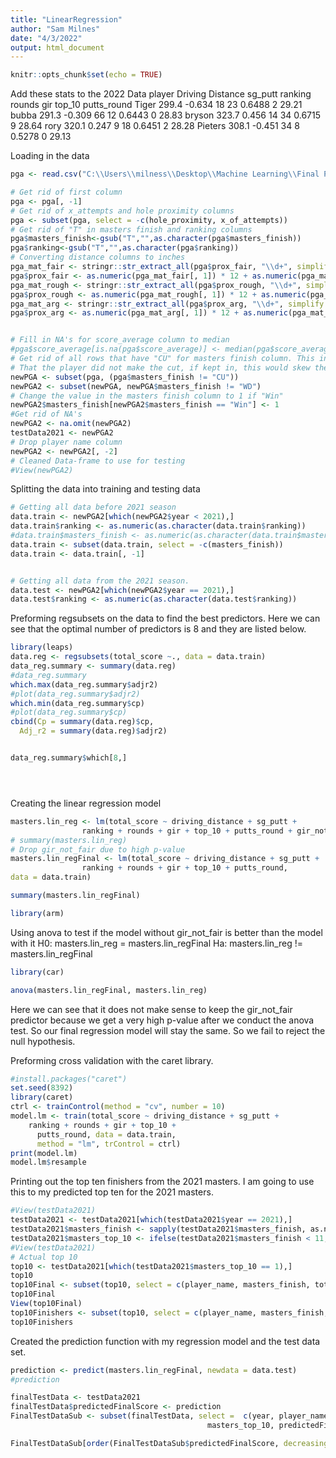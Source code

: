 ```yaml
---
title: "LinearRegression"
author: "Sam Milnes"
date: "4/3/2022"
output: html_document
---
```


```r
knitr::opts_chunk$set(echo = TRUE)
```

Add these stats to the 2022 Data
player	Driving Distance	sg_putt	ranking	rounds	gir	top_10	putts_round
Tiger	299.4	-0.634	18	23	0.6488	2	29.21
bubba	291.3	-0.309	66	12	0.6443	0	28.83
bryson	323.7	0.456	14	34	0.6715	9	28.64
rory	320.1	0.247	9	18	0.6451	2	28.28
Pieters	308.1	-0.451	34	8	0.5278	0	29.13




Loading in the data
```r

pga <- read.csv("C:\\Users\\milness\\Desktop\\Machine Learning\\Final Project\\2022Masters_pred_data.csv")

# Get rid of first column
pga <- pga[, -1]
# Get rid of x_attempts and hole proximity columns
pga <- subset(pga, select = -c(hole_proximity, x_of_attempts))
# Get rid of "T" in masters finish and ranking columns
pga$masters_finish<-gsub("T","",as.character(pga$masters_finish))
pga$ranking<-gsub("T","",as.character(pga$ranking))
# Converting distance columns to inches
pga_mat_fair <- stringr::str_extract_all(pga$prox_fair, "\\d+", simplify = TRUE)
pga$prox_fair <- as.numeric(pga_mat_fair[, 1]) * 12 + as.numeric(pga_mat_fair[, 2])
pga_mat_rough <- stringr::str_extract_all(pga$prox_rough, "\\d+", simplify = TRUE)
pga$prox_rough <- as.numeric(pga_mat_rough[, 1]) * 12 + as.numeric(pga_mat_rough[, 2])
pga_mat_arg <- stringr::str_extract_all(pga$prox_arg, "\\d+", simplify = TRUE)
pga$prox_arg <- as.numeric(pga_mat_arg[, 1]) * 12 + as.numeric(pga_mat_arg[, 2])


# Fill in NA's for score_average column to median
#pga$score_average[is.na(pga$score_average)] <- median(pga$score_average, na.rm = T)
# Get rid of all rows that have "CU" for masters finish column. This indicates
# That the player did not make the cut, if kept in, this would skew the total score column
newPGA <- subset(pga, (pga$masters_finish != "CU"))
newPGA2 <- subset(newPGA, newPGA$masters_finish != "WD")
# Change the value in the masters finish column to 1 if "Win"
newPGA2$masters_finish[newPGA2$masters_finish == "Win"] <- 1
#Get rid of NA's
newPGA2 <- na.omit(newPGA2)
testData2021 <- newPGA2
# Drop player name column
newPGA2 <- newPGA2[, -2]
# Cleaned Data-frame to use for testing
#View(newPGA2)

```



Splitting the data into training and testing data
```r
# Getting all data before 2021 season
data.train <- newPGA2[which(newPGA2$year < 2021),]
data.train$ranking <- as.numeric(as.character(data.train$ranking))
#data.train$masters_finish <- as.numeric(as.character(data.train$masters_finish))
data.train <- subset(data.train, select = -c(masters_finish))
data.train <- data.train[, -1]


# Getting all data from the 2021 season.
data.test <- newPGA2[which(newPGA2$year == 2021),]
data.test$ranking <- as.numeric(as.character(data.test$ranking))


```



Preforming regsubsets on the data to find the best predictors. Here we can see
that the optimal number of predictors is 8 and they are listed below.

```r
library(leaps)
data.reg <- regsubsets(total_score ~., data = data.train)
data_reg.summary <- summary(data.reg)
#data_reg.summary
which.max(data_reg.summary$adjr2)
#plot(data_reg.summary$adjr2)
which.min(data_reg.summary$cp)
#plot(data_reg.summary$cp)
cbind(Cp = summary(data.reg)$cp,
  Adj_r2 = summary(data.reg)$adjr2)


data_reg.summary$which[8,]





```


Creating the linear regression model
```r
masters.lin_reg <- lm(total_score ~ driving_distance + sg_putt +
                ranking + rounds + gir + top_10 + putts_round + gir_not_fair, data = data.train)
# summary(masters.lin_reg)
# Drop gir_not_fair due to high p-value
masters.lin_regFinal <- lm(total_score ~ driving_distance + sg_putt +
                ranking + rounds + gir + top_10 + putts_round,
data = data.train)

summary(masters.lin_regFinal)

library(arm)

```
Using anova to test if the model without gir_not_fair is better than the model
with it
H0: masters.lin_reg = masters.lin_regFinal
Ha: masters.lin_reg != masters.lin_regFinal
```r
library(car)

anova(masters.lin_regFinal, masters.lin_reg)

```
Here we can see that it does not make sense to keep the gir_not_fair predictor
because we get a very high p-value after we conduct the anova test. So our
final regression model will stay the same. So we fail to reject the null
hypothesis.



Preforming cross validation with the caret library.
```r
#install.packages("caret")
set.seed(8392)
library(caret)
ctrl <- trainControl(method = "cv", number = 10)
model.lm <- train(total_score ~ driving_distance + sg_putt +
    ranking + rounds + gir + top_10 +
      putts_round, data = data.train,
      method = "lm", trControl = ctrl)
print(model.lm)
model.lm$resample


```



Printing out the top ten finishers from the 2021 masters. I am going to use
this to my predicted top ten for the 2021 masters.
```r

#View(testData2021)
testData2021 <- testData2021[which(testData2021$year == 2021),]
testData2021$masters_finish <- sapply(testData2021$masters_finish, as.numeric)
testData2021$masters_top_10 <- ifelse(testData2021$masters_finish < 11, 1, 0)
#View(testData2021)
# Actual top 10
top10 <- testData2021[which(testData2021$masters_top_10 == 1),]
top10
top10Final <- subset(top10, select = c(player_name, masters_finish, total_score))
top10Final
View(top10Final)
top10Finishers <- subset(top10, select = c(player_name, masters_finish, total_score))
top10Finishers
```


Created the prediction function with my regression model and the test data set.
```r
prediction <- predict(masters.lin_regFinal, newdata = data.test)
#prediction

finalTestData <- testData2021
finalTestData$predictedFinalScore <- prediction
FinalTestDataSub <- subset(finalTestData, select =  c(year, player_name, total_score,
                                            masters_top_10, predictedFinalScore))

FinalTestDataSub[order(FinalTestDataSub$predictedFinalScore, decreasing = FALSE),]  

```

